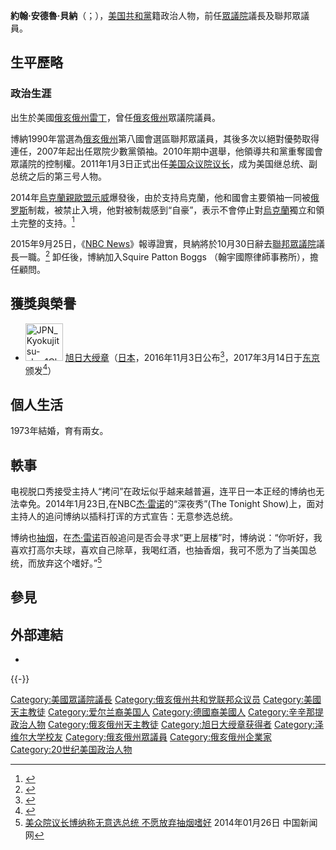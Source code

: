 {{expand|time=2011-04-16T03:36:21+00:00}}
{{noteTA
|1=zh-hant:博納;zh-tw:貝納;zh-hans:博纳;
|2=zh-hans:南希·佩洛西;zh-hk:蘭茜·佩洛西;zh-tw:南希·裴洛西;
}}
{{Infobox politician
|name         = 約翰·博納
|image name   = John Boehner official portrait.jpg
|office       = [[美國眾議院議長|美國眾議院議長]]
|president    = [[巴拉克·奧巴馬|巴拉克·奧巴馬]]
|term_start   = 2011年1月3日
|term_end     = 2015年10月29日
|predecessor  = [[蘭希·佩洛西|南希·佩洛西]]
|successor    = [[保羅·瑞安|保羅·瑞安]]
|jr/sr1       = 联邦眾議員
|state1       = 美国
|term_start1  = 1991年1月3日
|term_end1    = 2015年10月31日
|alongside1   = 
|precedessor1 = 
|successor1   = 
|date of birth= {{birth date and age|1949|11|17}}
|place of birth=美国[[俄亥俄州|俄亥俄州]][[雷丁_(消歧義)|雷丁]]
|nationality  = 美国
|party        = [[共和黨_(美國)|共和黨]]
|spouse       = 
|children     = 
|religion     = [[天主教|天主教]]
|website      = https://www.johnboehner.com/
}}

'''約翰·安德魯·貝納'''（{{lang-en|John Andrew Boehner}}；{{bd|1949年|11月17日|catIdx=Boehner}}），[[美国|美国]][[共和黨_(美國)|共和黨]]籍政治人物，前任[[美国众议院|眾議院]]議長及聯邦眾議員。

== 生平歷略 ==
=== 政治生涯 ===
出生於美國[[俄亥俄州|俄亥俄州]][[雷丁_(消歧義)|雷丁]]，曾任[[俄亥俄州|俄亥俄州]]眾議院議員。

博納1990年當選為[[俄亥俄州|俄亥俄州]]第八國會選區聯邦眾議員，其後多次以絕對優勢取得連任，2007年起出任眾院少數黨領袖。2010年期中選舉，他領導共和黨重奪國會眾議院的控制權。2011年1月3日正式出任[[美国众议院议长|美国众议院议长]]，成为美国继总统、副总统之后的第三号人物。

2014年[[烏克蘭親歐盟示威|烏克蘭親歐盟示威]]爆發後，由於支持烏克蘭，他和國會主要領袖一同被[[俄罗斯|俄罗斯]]制裁，被禁止入境，他對被制裁感到“自豪”，表示不會停止對[[烏克蘭|烏克蘭]]獨立和領土完整的支持。<ref>{{Cite web |url=http://news.sina.com.hk/news/20140321/-12-3218859/1.html |title=美國多名官員對登上俄羅斯制裁榜感到自豪 |access-date=2014-03-22 |archive-url=https://web.archive.org/web/20140322104444/http://news.sina.com.hk/news/20140321/-12-3218859/1.html |archive-date=2014-03-22 |dead-url=yes }}</ref>

2015年9月25日，《[[NBC_News|NBC News]]》報導證實，貝納將於10月30日辭去[[美國眾議院|聯邦眾議院]]議長一職。<ref>{{cite news |author=千禧年雜誌國際中心 |title=震撼政界！ 美國聯邦眾議院議長宣佈辭職 |url=http://millenniummag-realtimenews.blogspot.tw/2015/09/25-2.html |work=《千禧年雜誌》 |date=2015-09-25 |language=zh-tw |accessdate=2015-09-25 |archive-date=2015-09-25 |archive-url=https://web.archive.org/web/20150925222755/http://millenniummag-realtimenews.blogspot.tw/2015/09/25-2.html |dead-url=no }}</ref> 卸任後，博納加入Squire Patton Boggs （翰宇國際律師事務所），擔任顧問。

== 獲獎與榮譽 ==
* [[File:JPN_Kyokujitsu-sho_1Class_BAR.svg|60px]] [[旭日大绶章|旭日大绶章]]（[[日本|日本]]，2016年11月3日公布<ref>{{ja}}{{cite web |url=https://www.mofa.go.jp/mofaj/files/000200238.pdf |title=平成28年秋の外国人叙勲受章者名簿 |publisher=[[内阁府|内阁府]] |date=2016-11-03 |accessdate=2021-12-30 |archiveurl=http://web.archive.org/web/20210310233913/https://www.mofa.go.jp/mofaj/files/000200238.pdf |archivedate=2021-03-10 |dead-url=no }}</ref>，2017年3月14日于[[东京|东京]]颁发<ref>{{ja}}{{cite web |title=安倍総理大臣によるベイナー前米国連邦下院議長への勲章（旭日大綬章）伝達式 |url=https://www.mofa.go.jp/mofaj/na/na1/us/page4_002866.html |publisher=[[外務省|外務省]] |date=2017-03-14 |accessdate=2021-12-30 |archive-date= |archive-url= |dead-url=no }}</ref>）

== 個人生活 ==
1973年結婚，育有兩女。

== 軼事 ==
电视脱口秀接受主持人“拷问”在政坛似乎越来越普遍，连平日一本正经的博纳也无法幸免。2014年1月23日,在NBC[[杰·雷诺|杰·雷诺]]的“深夜秀”(The Tonight Show)上，面对主持人的追问博纳以插科打诨的方式宣告：无意参选总统。

博纳也[[抽烟|抽烟]]，在[[杰·雷诺|杰·雷诺]]百般追问是否会寻求“更上层楼”时，博纳说：“你听好，我喜欢打高尔夫球，喜欢自己除草，我喝红酒，也抽香烟，我可不愿为了当美国总统，而放弃这个嗜好。”<ref>[http://www.chinanews.com/gj/2014/01-26/5784987.shtml 美众院议长博纳称无意选总统 不愿放弃抽烟嗜好] {{Wayback|url=http://www.chinanews.com/gj/2014/01-26/5784987.shtml |date=20140322120044 }}2014年01月26日 中国新闻网</ref>

== 參見 ==
{{reflist}}

== 外部連結 ==
* {{Official website|https://www.johnboehner.com/}}

{{-}}
{{start box}}
{{succession box|[[南希·佩洛西|南希·佩洛西]]|[[保羅·瑞安|保羅·瑞安]]|[[美國眾議院議長|美國眾議院議長]]|2011年-2015年}}
{{end box}}
{{美国联邦众议院议长}}

{{Authority control}}

{{DEFAULTSORT:Boehner, John}}
[[Category:美國眾議院議長|Category:美國眾議院議長]]
[[Category:俄亥俄州共和党联邦众议员|Category:俄亥俄州共和党联邦众议员]]
[[Category:美國天主教徒|Category:美國天主教徒]]
[[Category:爱尔兰裔美国人|Category:爱尔兰裔美国人]]
[[Category:德國裔美國人|Category:德國裔美國人]]
[[Category:辛辛那提政治人物|Category:辛辛那提政治人物]]
[[Category:俄亥俄州天主教徒|Category:俄亥俄州天主教徒]]
[[Category:旭日大绶章获得者|Category:旭日大绶章获得者]]
[[Category:泽维尔大学校友|Category:泽维尔大学校友]]
[[Category:俄亥俄州眾議員|Category:俄亥俄州眾議員]]
[[Category:俄亥俄州企業家|Category:俄亥俄州企業家]]
[[Category:20世纪美国政治人物|Category:20世纪美国政治人物]]